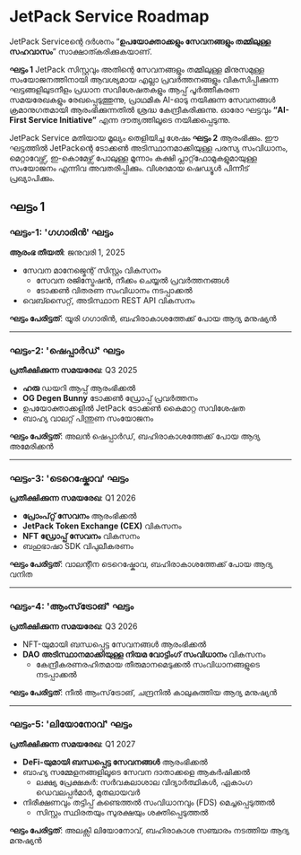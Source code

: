 # JetPack Service Roadmap

JetPack Serviceന്റെ ദർശനം “**ഉപയോക്താക്കളും സേവനങ്ങളും തമ്മിലുള്ള സഹവാസം**” സാക്ഷാത്കരിക്കുകയാണ്.

**ഘട്ടം 1** JetPack സിസ്റ്റവും അതിന്റെ സേവനങ്ങളും തമ്മിലുള്ള മിനുസമുള്ള സംയോജനത്തിനായി ആവശ്യമായ എല്ലാ പ്രവർത്തനങ്ങളും വികസിപ്പിക്കുന്ന ഘട്ടങ്ങളിലുടനീളം പ്രധാന സവിശേഷതകളും ആപ്പ് പൂർത്തീകരണ സമയരേഖകളും രേഖപ്പെടുത്തുന്നു, പ്രാഥമിക AI-ഓടു നയിക്കുന്ന സേവനങ്ങൾ ക്രമാനുഗതമായി ആരംഭിക്കുന്നതിൽ ശ്രദ്ധ കേന്ദ്രീകരിക്കുന്നു. ഓരോ ഘട്ടവും **“AI-First Service Initiative”** എന്ന ദൗത്യത്തിലൂടെ നയിക്കപ്പെടുന്നു.

JetPack Service മതിയായ മൂല്യം തെളിയിച്ച ശേഷം **ഘട്ടം 2** ആരംഭിക്കും. ഈ ഘട്ടത്തിൽ JetPackന്റെ ടോക്കൺ അടിസ്ഥാനമാക്കിയുള്ള പരസ്യ സംവിധാനം, മെറ്റാവേഴ്സ്, ഇ-കൊമേഴ്സ് പോലുള്ള മൂന്നാം കക്ഷി പ്ലാറ്റ്‌ഫോമുകളുമായുള്ള സംയോജനം എന്നിവ അവതരിപ്പിക്കും. വിശദമായ ഷെഡ്യൂൾ പിന്നീട് പ്രഖ്യാപിക്കും.

## ഘട്ടം 1

### **ഘട്ടം-1: 'ഗഗാരിൻ' ഘട്ടം**
**ആരംഭ തീയതി**: ജനുവരി 1, 2025

- സേവന മാനേജ്മെന്റ് സിസ്റ്റം വികസനം
  - സേവന രജിസ്ട്രേഷൻ, നീക്കം ചെയ്യൽ പ്രവർത്തനങ്ങൾ
  - ടോക്കൺ വിതരണ സംവിധാനം നടപ്പാക്കൽ
- വെബ്സൈറ്റ്, അടിസ്ഥാന REST API വികസനം

**ഘട്ടം പേരിട്ടത്**: യൂരി ഗഗാരിൻ, ബഹിരാകാശത്തേക്ക് പോയ ആദ്യ മനുഷ്യൻ

---

### **ഘട്ടം-2: 'ഷെപ്പാർഡ്' ഘട്ടം**
**പ്രതീക്ഷിക്കുന്ന സമയരേഖ**: Q3 2025

- **ഹരു** ഡയറി ആപ്പ് ആരംഭിക്കൽ
- **OG Degen Bunny** ടോക്കൺ ഡ്രോപ്പ് പ്രവർത്തനം
- ഉപയോക്താക്കളിൽ JetPack ടോക്കൺ കൈമാറ്റ സവിശേഷത
- ബാഹ്യ വാലറ്റ് പിന്തുണ സംയോജനം

**ഘട്ടം പേരിട്ടത്**: അലൻ ഷെപ്പാർഡ്, ബഹിരാകാശത്തേക്ക് പോയ ആദ്യ അമേരിക്കൻ

---

### **ഘട്ടം-3: 'ടെറെഷ്കോവ' ഘട്ടം**
**പ്രതീക്ഷിക്കുന്ന സമയരേഖ**: Q1 2026

- **പ്രോംപ്റ്റ് സേവനം** ആരംഭിക്കൽ
- **JetPack Token Exchange (CEX)** വികസനം
- **NFT ഡ്രോപ്പ് സേവനം** വികസനം
- ബഹുഭാഷാ SDK വിപുലീകരണം

**ഘട്ടം പേരിട്ടത്**: വാലന്റീന ടെറെഷ്കോവ, ബഹിരാകാശത്തേക്ക് പോയ ആദ്യ വനിത

---

### **ഘട്ടം-4: 'ആംസ്‌ട്രോങ്' ഘട്ടം**
**പ്രതീക്ഷിക്കുന്ന സമയരേഖ**: Q3 2026

- NFT-യുമായി ബന്ധപ്പെട്ട സേവനങ്ങൾ ആരംഭിക്കൽ
- **DAO അടിസ്ഥാനമാക്കിയുള്ള നിയമ വോട്ടിംഗ് സംവിധാനം** വികസനം
  - കേന്ദ്രീകരണരഹിതമായ തീരുമാനമെടുക്കൽ സംവിധാനങ്ങളുടെ നടപ്പാക്കൽ

**ഘട്ടം പേരിട്ടത്**: നീൽ ആംസ്‌ട്രോങ്, ചന്ദ്രനിൽ കാലുകുത്തിയ ആദ്യ മനുഷ്യൻ

---

### **ഘട്ടം-5: 'ലിയോനോവ്' ഘട്ടം**
**പ്രതീക്ഷിക്കുന്ന സമയരേഖ**: Q1 2027

- **DeFi-യുമായി ബന്ധപ്പെട്ട സേവനങ്ങൾ** ആരംഭിക്കൽ
- ബാഹ്യ സമ്മേളനങ്ങളിലൂടെ സേവന ദാതാക്കളെ ആകർഷിക്കൽ
  - ലക്ഷ്യ പ്രേക്ഷകർ: സർവകലാശാല വിദ്യാർത്ഥികൾ, ഏകാംഗ ഡെവലപ്പർമാർ, മുതലായവർ
- നിരീക്ഷണവും തട്ടിപ്പ് കണ്ടെത്തൽ സംവിധാനവും (FDS) മെച്ചപ്പെടുത്തൽ
  - സിസ്റ്റം സ്ഥിരതയും സുരക്ഷയും ശക്തിപ്പെടുത്തൽ

**ഘട്ടം പേരിട്ടത്**: അലക്സി ലിയോനോവ്, ബഹിരാകാശ സഞ്ചാരം നടത്തിയ ആദ്യ മനുഷ്യൻ